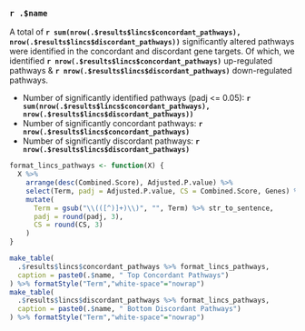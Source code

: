### `r .$name`

A total of **`r sum(nrow(.$results$lincs$concordant_pathways), nrow(.$results$lincs$discordant_pathways))`** significantly altered pathways were identified in the concordant and discordant gene targets. Of which, we identified **`r nrow(.$results$lincs$concordant_pathways)`** up-regulated pathways & **`r nrow(.$results$lincs$discordant_pathways)`** down-regulated pathways.

* Number of significantly identified pathways (padj <= 0.05): **`r sum(nrow(.$results$lincs$concordant_pathways), nrow(.$results$lincs$discordant_pathways))`**
* Number of significantly concordant pathways: **`r nrow(.$results$lincs$concordant_pathways)`**
* Number of significantly discordant pathways: **`r nrow(.$results$lincs$discordant_pathways)`**

```r
format_lincs_pathways <- function(X) {
  X %>%
    arrange(desc(Combined.Score), Adjusted.P.value) %>%
    select(Term, padj = Adjusted.P.value, CS = Combined.Score, Genes) %>%
    mutate(
      Term = gsub("\\(([^)]+)\\)", "", Term) %>% str_to_sentence,
      padj = round(padj, 3),
      CS = round(CS, 3)
    )
}

make_table(
  .$results$lincs$concordant_pathways %>% format_lincs_pathways,
  caption = paste0(.$name, " Top Concordant Pathways")
) %>% formatStyle("Term","white-space"="nowrap")
make_table(
  .$results$lincs$discordant_pathways %>% format_lincs_pathways,
  caption = paste0(.$name, " Bottom Discordant Pathways")
) %>% formatStyle("Term","white-space"="nowrap")
```